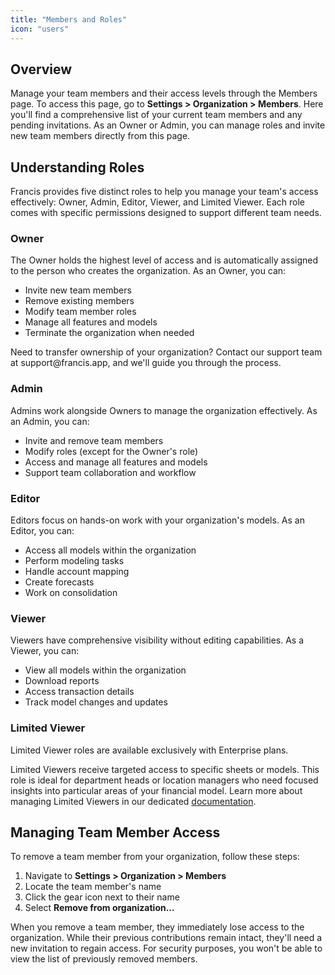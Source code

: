 ```yaml
---
title: "Members and Roles"
icon: "users"
---
```


## Overview

Manage your team members and their access levels through the Members page. To access this page, go to **Settings > Organization > Members**. Here you'll find a comprehensive list of your current team members and any pending invitations. As an Owner or Admin, you can manage roles and invite new team members directly from this page.

## Understanding Roles

Francis provides five distinct roles to help you manage your team's access effectively: Owner, Admin, Editor, Viewer, and Limited Viewer. Each role comes with specific permissions designed to support different team needs.

### Owner

The Owner holds the highest level of access and is automatically assigned to the person who creates the organization. As an Owner, you can:
- Invite new team members
- Remove existing members
- Modify team member roles
- Manage all features and models
- Terminate the organization when needed

<Info>
  Need to transfer ownership of your organization? Contact our support team at support@francis.app, and we'll guide you through the process.
</Info>

### Admin

Admins work alongside Owners to manage the organization effectively. As an Admin, you can:
- Invite and remove team members
- Modify roles (except for the Owner's role)
- Access and manage all features and models
- Support team collaboration and workflow

### Editor

Editors focus on hands-on work with your organization's models. As an Editor, you can:
- Access all models within the organization
- Perform modeling tasks
- Handle account mapping
- Create forecasts
- Work on consolidation

### Viewer

Viewers have comprehensive visibility without editing capabilities. As a Viewer, you can:
- View all models within the organization
- Download reports
- Access transaction details
- Track model changes and updates

### Limited Viewer

<Info>
  Limited Viewer roles are available exclusively with Enterprise plans.
</Info>

Limited Viewers receive targeted access to specific sheets or models. This role is ideal for department heads or location managers who need focused insights into particular areas of your financial model. Learn more about managing Limited Viewers in our dedicated [documentation](/documentation/confidentiality/limited-viewers).

## Managing Team Member Access

To remove a team member from your organization, follow these steps:

1. Navigate to **Settings > Organization > Members**
2. Locate the team member's name
3. Click the gear icon next to their name
4. Select **Remove from organization...**

When you remove a team member, they immediately lose access to the organization. While their previous contributions remain intact, they'll need a new invitation to regain access. For security purposes, you won't be able to view the list of previously removed members.